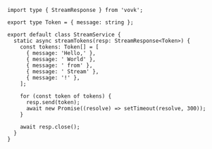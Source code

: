 ```tsx filename="/src/modules/stream-response-object/StreamService.ts"
import type { StreamResponse } from 'vovk';

export type Token = { message: string };

export default class StreamService {
  static async streamTokens(resp: StreamResponse<Token>) {
    const tokens: Token[] = [
      { message: 'Hello,' },
      { message: ' World' },
      { message: ' from' },
      { message: ' Stream' },
      { message: '!' },
    ];

    for (const token of tokens) {
      resp.send(token);
      await new Promise((resolve) => setTimeout(resolve, 300));
    }

    await resp.close();
  }
}
```